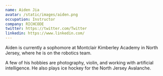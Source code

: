 ```yaml
---
name: Aiden Jia
avatar: /static/images/aiden.png
occupation: Instructor
company: RICHCODE
twitter: https://twitter.com/Twitter
linkedin: https://www.linkedin.com/
---
```


Aiden is currently a sophomore at Montclair Kimberley Academy in North Jersey, where he is on the robotics team.

A few of his hobbies are photography, violin, and working with artificial intelligence. He also plays ice hockey for the North Jersey Avalanche.
